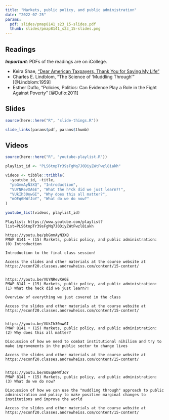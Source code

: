 ```yaml
---
title: "Markets, public policy, and public administration"
date: "2022-07-25"
params:
  pdf: slides/pmap8141_s23_15-slides.pdf
  thumb: slides/pmap8141_s23_15-slides.png
---
```


## Readings

***Important***: PDFs of the readings are on iCollege.

- <i class="fas fa-external-link-square-alt"></i> Keira Shae, ["Dear American Taxpayers, Thank You for Saving My Life"](https://bycommonconsent.com/2018/07/04/dear-american-taxpayers-thank-you-for-saving-my-life/)
- <i class="far fa-file-pdf"></i> Charles E. Lindblom, "The Science of 'Muddling Through'" [@Lindblom:1959]
- <i class="far fa-file-pdf"></i> Esther Duflo, "Policies, Politics: Can Evidence Play a Role in the Fight Against Poverty" [@Duflo:2011]


## Slides

```r
source(here::here("R", "slide-things.R"))

slide_links(params$pdf, params$thumb)
```


## Videos

```r
source(here::here("R", "youtube-playlist.R"))

playlist_id <- "PLS6tnpTr39sFgMq7J0DiyZWtFwzl8iakh"

videos <- tibble::tribble(
  ~youtube_id, ~title,
  "pbGmmAyN3XQ", "Introduction",
  "VUYNRevXA6E", "What the h*ck did we just learn?!",
  "VUkIh30nwGI", "Why does this all matter?",
  "mOEq6HWfJoY", "What do we do now?"
)

youtube_list(videos, playlist_id)
```


```cat
Playlist: https://www.youtube.com/playlist?list=PLS6tnpTr39sFgMq7J0DiyZWtFwzl8iakh

https://youtu.be/pbGmmAyN3XQ
PMAP 8141 • (15) Markets, public policy, and public administration: (0) Introduction

Introduction to the final class session!

Access the slides and other materials at the course website at https://econf20.classes.andrewheiss.com/content/15-content/


https://youtu.be/VUYNRevXA6E
PMAP 8141 • (15) Markets, public policy, and public administration: (1) What the heck did we just learn?!

Overview of everything we just covered in the class

Access the slides and other materials at the course website at https://econf20.classes.andrewheiss.com/content/15-content/


https://youtu.be/VUkIh30nwGI
PMAP 8141 • (15) Markets, public policy, and public administration: (2) Why does this all matter?

Discussion of how we need to combat institutional nihilism and try to make improvements in the public sector to change lives

Access the slides and other materials at the course website at https://econf20.classes.andrewheiss.com/content/15-content/


https://youtu.be/mOEq6HWfJoY
PMAP 8141 • (15) Markets, public policy, and public administration: (3) What do we do now?

Discussion of how we can use the "muddling through" approach to public administration and policy to make positive marginal changes to institutions and improve the world

Access the slides and other materials at the course website at https://econf20.classes.andrewheiss.com/content/15-content/
```
